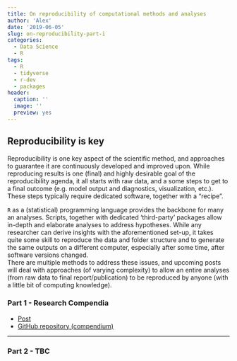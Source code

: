 ```yaml
---
title: On reproducibility of computational methods and analyses
author: 'Alex'
date: '2019-06-05'
slug: on-reproducibility-part-i
categories:
  - Data Science
  - R
tags:
  - R
  - tidyverse
  - r-dev
  - packages
header:
  caption: ''
  image: ''
  preview: yes
---
```


## Reproducibility is key

Reproducibility is one key aspect of the scientific method, and approaches to guarantee it are continuously developed and improved upon. 
While reproducing results is one (final) and highly desirable goal of the reproducibility agenda, it all starts with raw data, and a some steps to get to a final outcome (e.g. model output and diagnostics, visualization, etc.). 
These steps typically require dedicated software, together with a "recipe".


`R` as a (statistical) programming language provides the backbone for many an analyses.
Scripts, together with dedicated 'third-party' packages allow in-depth and elaborate analyses to address hypotheses. 
While any researcher can derive insights with the aforementioned set-up, it takes quite some skill to reproduce the data and folder structure and to generate the same outputs on a different computer, especially after some time, after software versions changed.   
There are multiple methods to address these issues, and upcoming posts will deal with approaches (of varying complexity) to allow an entire analyses (from raw data to final report/publication) to be reproduced by anyone (with a little bit of computing knowledge).


### Part 1 - Research Compendia

- [Post](https://the-hull.github.io/reproducibility_compendium/analyses/00_write-up.html)
- [GitHub repository (compendium)](https://github.com/the-Hull/reproducibility_compendium/)

---

### Part 2 - TBC